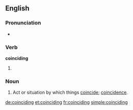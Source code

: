 ==English==

===Pronunciation===
* {{rhymes|aɪdɪŋ}}

===Verb===
'''coinciding'''

# {{present participle of|coincide}}

===Noun===
{{en-noun}}

# Act or situation by which things [[coincide]]; [[coincidence]].
#: {{rfquotek|Herman Melville}}

[[de:coinciding]]
[[et:coinciding]]
[[fr:coinciding]]
[[simple:coinciding]]